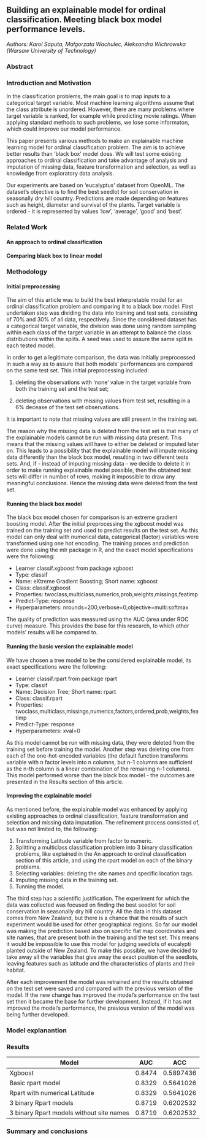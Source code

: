 ## Building an explainable model for ordinal classification. Meeting black box model performance levels.


*Authors: Karol Saputa, Małgorzata Wachulec, Aleksandra Wichrowska (Warsaw University of Technology)*

### Abstract


### Introduction and Motivation

In the classification problems, the main goal is to map inputs to a categorical target variable. Most machine learning algorithms assume that the class attribute is unordered. However, there are many problems where target variable is ranked, for example while predicting movie ratings. When applying standard methods to such problems, we lose some informaton, which could improve our model performance.

This paper presents various methods to make an explainable machine learning model for ordinal classification problem. The aim is to achieve better results than 'black box' model does. We will test some existing approaches to ordinal classification and take advantage of analysis and imputation of missing data, feature transformation and selection, as well as knowledge from exploratory data analysis. 

Our experiments are based on 'eucalyptus' dataset from OpenML. The dataset's objective is to find the best seedlot for soil conservation in seasonally dry hill country. Predictions are made depending on features such as height, diameter and survival of the plants. Target variable is ordered - it is represented by values 'low', 'average', 'good' and 'best'.


### Related Work

#### An approach to ordinal classification

#### Comparing black box to linear model

### Methodology

#### Initial preprocessing

The aim of this article was to build the best interpretable model for an ordinal classification problem and comparing it to a black box model. First undertaken step was dividing the data into training and test sets, consisting of 70% and 30% of all data, respectively. Since the considered dataset has a categorical target variable, the division was done using random sampling within each class of the target variable in an attempt to balance the class distributions within the splits. A seed was used to assure the same split in each tested model.

In order to get a legitimate comparison, the data was initially preprocessed in such a way as to assure that both models’ performances are compared on the same test set. This initial preprocessing included:

1. deleting the observations with ‘none’ value in the target variable from both the training set and the test set;

2. deleting observations with missing values from test set, resulting in a 6% decease of the test set observations.

It is important to note that missing values are still present in the training set. 

The reason why the missing data is deleted from the test set is that many of the explainable models cannot be run with missing data present. This means that the missing values will have to either be deleted or imputed later on. This leads to a possibility that the explainable model will impute missing data differently than the black box model, resulting in two different tests sets. And, if - instead of imputing missing data - we decide to delete it in order to make running explainable model possible, then the obtained test sets will differ in number of rows, making it impossible to draw any meaningful conclusions. Hence the missing data were deleted from the test set.

#### Running the black box model 

The black box model chosen for comparison is an extreme gradient boosting model. After the initial preprocessing the xgboost model was trained on the training set and used to predict results on the test set. As this model can only deal with numerical data, categorical (factor) variables were transformed using one hot encoding. The training proces and prediction were done using the mlr package in R, and the exact model specifications were the following:

* Learner classif.xgboost from package xgboost
* Type: classif
* Name: eXtreme Gradient Boosting; Short name: xgboost
* Class: classif.xgboost
* Properties: twoclass,multiclass,numerics,prob,weights,missings,featimp
* Predict-Type: response
* Hyperparameters: nrounds=200,verbose=0,objective=multi:softmax

The quality of prediction was measured using the AUC (area under ROC curve) measure. This provides the base for this research, to which other models’ results will be compared to.

#### Running the basic version the explainable model

We have chosen a tree model to be the considered explainable model, its exact specifications were the following:

* Learner classif.rpart from package rpart
* Type: classif
* Name: Decision Tree; Short name: rpart
* Class: classif.rpart
* Properties: twoclass,multiclass,missings,numerics,factors,ordered,prob,weights,featimp
* Predict-Type: response
* Hyperparameters: xval=0

As this model cannot be run with missing data, they were deleted from the training set before training the model. Another step was deleting one from each of the one-hot-encoded variables (the default function transforms variable with n factor levels into n columns, but n-1 columns are sufficient as the n-th column is a linear combination of the remaining n-1 columns). This model performed worse than the black box model - the outcomes are presented in the Results section of this article.

#### Improving the explainable model

As mentioned before, the explainable model was enhanced by applying existing approaches to ordinal classification, feature transformation and selection and missing data imputation. The refinement process consisted of, but was not limited to, the following:

1. Transforming Latitude variable from factor to numeric.
2. Splitting a multiclass classification problem into 3 binary classification problems, like explained in the An approach to ordinal classification section of this article, and using the rpart model on each of the binary problems.
3. Selecting variables: deleting the site names and specific location tags. 
4. Imputing missing data in the training set.
5. Tunning the model.

The third step has a scientific justification. The experiment for which the data was collected was focused on finding the best seedlot for soil conservation in seasonally dry hill country. All the data in this dataset comes from New Zealand, but there is a chance that the results of such experiment would be used for other geographical regions. So far our model was making the prediction based also on specific flat map coordinates and site names, that are present both in the training and the test set. This means it would be impossible to use this model for judging seedlots of eucalypti planted outside of New Zealand. To make this possible, we have decided to take away all the variables that give away the exact position of the seedlots, leaving features such as latitude and the characteristics of plants and their habitat.

After each improvement the model was retrained and the results obtained on the test set were saved and compared with the previous version of the model. If the new change has improved the model’s performance on the test set then it became the base for further development. Instead, if it has not improved the model’s performance, the previous version of the model was being further developed.

### Model explanantion

### Results

| Model  | AUC | ACC | 
| ------- | ------------- | ------- |
| Xgboost | 0.8474 | 0.5897436 |
| Basic rpart model | 0.8329 | 0.5641026 |
| Rpart with numerical Latitude | 0.8329 |  0.5641026 |
| 3 binary Rpart models | 0.8719 | 0.6202532 |
|  3 binary Rpart models without site names | 0.8719 | 0.6202532 |

### Summary and conclusions 
